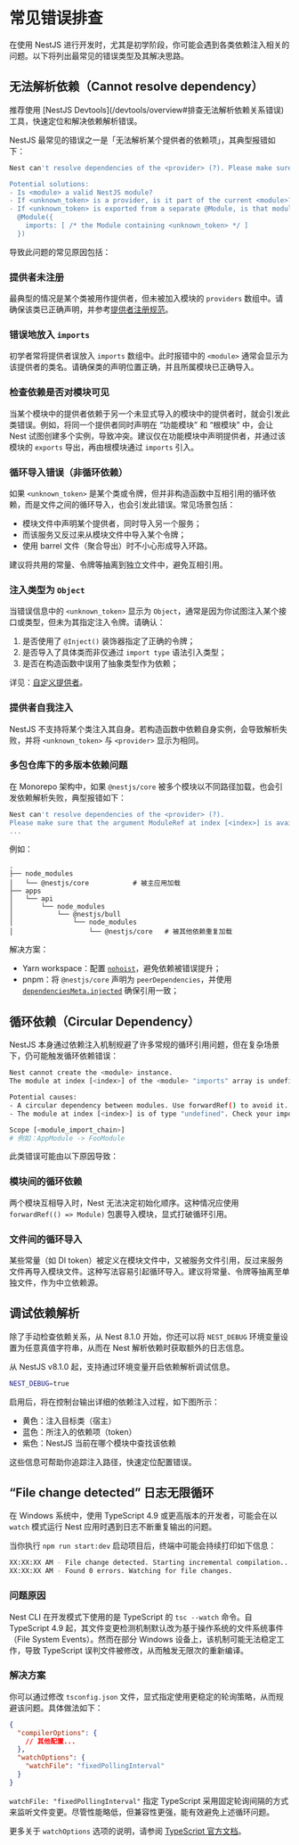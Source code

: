
# 常见错误排查

在使用 NestJS 进行开发时，尤其是初学阶段，你可能会遇到各类依赖注入相关的问题。以下将列出最常见的错误类型及其解决思路。

## 无法解析依赖（Cannot resolve dependency）

<CalloutInfo>
  推荐使用 [NestJS Devtools](/devtools/overview#排查无法解析依赖关系错误)
  工具，快速定位和解决依赖解析错误。
</CalloutInfo>

NestJS 最常见的错误之一是「无法解析某个提供者的依赖项」，其典型报错如下：

```bash
Nest can't resolve dependencies of the <provider> (?). Please make sure that the argument <unknown_token> at index [<index>] is available in the <module> context.

Potential solutions:
- Is <module> a valid NestJS module?
- If <unknown_token> is a provider, is it part of the current <module>?
- If <unknown_token> is exported from a separate @Module, is that module imported within <module>?
  @Module({
    imports: [ /* the Module containing <unknown_token> */ ]
  })
```

导致此问题的常见原因包括：

### 提供者未注册

最典型的情况是某个类被用作提供者，但未被加入模块的 `providers` 数组中。请确保该类已正确声明，并参考[提供者注册规范](/fundamentals/custom-providers#di-fundamentals)。

### 错误地放入 `imports`

初学者常将提供者误放入 `imports` 数组中。此时报错中的 `<module>` 通常会显示为该提供者的类名。请确保类的声明位置正确，并且所属模块已正确导入。

### 检查依赖是否对模块可见

当某个模块中的提供者依赖于另一个未显式导入的模块中的提供者时，就会引发此类错误。例如，将同一个提供者同时声明在 “功能模块” 和 “根模块” 中，会让 Nest 试图创建多个实例，导致冲突。建议仅在功能模块中声明提供者，并通过该模块的 `exports` 导出，再由根模块通过 `imports` 引入。

### 循环导入错误（非循环依赖）

如果 `<unknown_token>` 是某个类或令牌，但并非构造函数中互相引用的循环依赖，而是文件之间的循环导入，也会引发此错误。常见场景包括：

- 模块文件中声明某个提供者，同时导入另一个服务；
- 而该服务又反过来从模块文件中导入某个令牌；
- 使用 barrel 文件（聚合导出）时不小心形成导入环路。

建议将共用的常量、令牌等抽离到独立文件中，避免互相引用。

### 注入类型为 `Object`

当错误信息中的 `<unknown_token>` 显示为 `Object`，通常是因为你试图注入某个接口或类型，但未为其指定注入令牌。请确认：

1.  是否使用了 `@Inject()` 装饰器指定了正确的令牌；
2.  是否导入了具体类而非仅通过 `import type` 语法引入类型；
3.  是否在构造函数中误用了抽象类型作为依赖；

详见：[自定义提供者](/fundamentals/custom-providers)。

### 提供者自我注入

NestJS 不支持将某个类注入其自身。若构造函数中依赖自身实例，会导致解析失败，并将 `<unknown_token>` 与 `<provider>` 显示为相同。

### 多包仓库下的多版本依赖问题

在 Monorepo 架构中，如果 `@nestjs/core` 被多个模块以不同路径加载，也会引发依赖解析失败，典型报错如下：

```bash
Nest can't resolve dependencies of the <provider> (?).
Please make sure that the argument ModuleRef at index [<index>] is available in the <module> context.
...
```

例如：

```
.
├── node_modules
│   └── @nestjs/core           # 被主应用加载
├── apps
│   └── api
│       └── node_modules
│           └── @nestjs/bull
│               └── node_modules
│                   └── @nestjs/core   # 被其他依赖重复加载
```

解决方案：

- Yarn workspace：配置 [`nohoist`](https://classic.yarnpkg.com/blog/2018/02/15/nohoist)，避免依赖被错误提升；
- pnpm：将 `@nestjs/core` 声明为 `peerDependencies`，并使用 [`dependenciesMeta.injected`](https://pnpm.io/package_json#dependenciesmetainjected) 确保引用一致；

## 循环依赖（Circular Dependency）

NestJS 本身通过依赖注入机制规避了许多常规的循环引用问题，但在复杂场景下，仍可能触发循环依赖错误：

```bash
Nest cannot create the <module> instance.
The module at index [<index>] of the <module> "imports" array is undefined.

Potential causes:
- A circular dependency between modules. Use forwardRef() to avoid it. Read more: https://docs.nestjs.com/fundamentals/circular-dependency
- The module at index [<index>] is of type "undefined". Check your import statements and the type of the module.

Scope [<module_import_chain>]
# 例如：AppModule -> FooModule
```

此类错误可能由以下原因导致：

### 模块间的循环依赖

两个模块互相导入时，Nest 无法决定初始化顺序。这种情况应使用 `forwardRef(() => Module)` 包裹导入模块，显式打破循环引用。

### 文件间的循环导入

某些常量（如 DI token）被定义在模块文件中，又被服务文件引用，反过来服务文件再导入模块文件。这种写法容易引起循环导入。建议将常量、令牌等抽离至单独文件，作为中立依赖源。

## 调试依赖解析

除了手动检查依赖关系，从 Nest 8.1.0 开始，你还可以将 `NEST_DEBUG` 环境变量设置为任意真值字符串，从而在 Nest 解析依赖时获取额外的日志信息。

从 NestJS v8.1.0 起，支持通过环境变量开启依赖解析调试信息。

```bash
NEST_DEBUG=true
```

启用后，将在控制台输出详细的依赖注入过程，如下图所示：

<DocImage src={injectorLogsImage} />

- 黄色：注入目标类（宿主）
- 蓝色：所注入的依赖项（token）
- 紫色：NestJS 当前在哪个模块中查找该依赖

这些信息可帮助你追踪注入路径，快速定位配置错误。

## “File change detected” 日志无限循环

在 Windows 系统中，使用 TypeScript 4.9 或更高版本的开发者，可能会在以 `watch` 模式运行 Nest 应用时遇到日志不断重复输出的问题。

当你执行 `npm run start:dev` 启动项目后，终端中可能会持续打印如下信息：

```bash
XX:XX:XX AM - File change detected. Starting incremental compilation...
XX:XX:XX AM - Found 0 errors. Watching for file changes.
```

### 问题原因

Nest CLI 在开发模式下使用的是 TypeScript 的 `tsc --watch` 命令。自 TypeScript 4.9 起，其文件变更检测机制默认改为基于操作系统的文件系统事件（File System Events）。然而在部分 Windows 设备上，该机制可能无法稳定工作，导致 TypeScript 误判文件被修改，从而触发无限次的重新编译。

### 解决方案

你可以通过修改 `tsconfig.json` 文件，显式指定使用更稳定的轮询策略，从而规避该问题。具体做法如下：

```json
{
  "compilerOptions": {
    // 其他配置...
  },
  "watchOptions": {
    "watchFile": "fixedPollingInterval"
  }
}
```

`watchFile: "fixedPollingInterval"` 指定 TypeScript 采用固定轮询间隔的方式来监听文件变更。尽管性能略低，但兼容性更强，能有效避免上述循环问题。

更多关于 `watchOptions` 选项的说明，请参阅 [TypeScript 官方文档](https://www.typescriptlang.org/tsconfig#watch-watchDirectory)。

